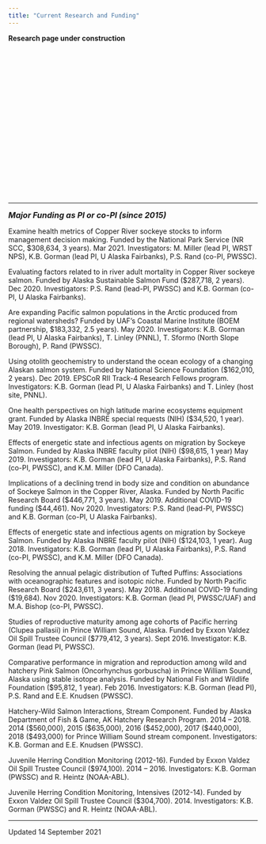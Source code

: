 ```yaml
---
title: "Current Research and Funding"
---
```

**Research page under construction**
<p>&nbsp;</p>
<p>&nbsp;</p>
<p>&nbsp;</p>
<p>&nbsp;</p>
<p>&nbsp;</p>
<p>&nbsp;</p>
<p>&nbsp;</p>
<p>&nbsp;</p>
<p>&nbsp;</p>
<p>&nbsp;</p>
<HR>
<font size="3"><b><i>Major Funding as PI or co-PI (since 2015)</b></i></font>
<p>Examine health metrics of Copper River sockeye stocks to inform management decision making. Funded by the National Park Service (NR SCC, $308,634, 3 years). Mar 2021. Investigators: M. Miller (lead PI, WRST NPS), K.B. Gorman (lead PI, U Alaska Fairbanks), P.S. Rand (co-PI, PWSSC).

Evaluating factors related to in river adult mortality in Copper River sockeye salmon. Funded by Alaska Sustainable Salmon Fund ($287,718, 2 years). Dec 2020. Investigators: P.S. Rand (lead-PI, PWSSC) and K.B. Gorman (co-PI, U Alaska Fairbanks).

Are expanding Pacific salmon populations in the Arctic produced from regional watersheds? Funded by UAF’s Coastal Marine Institute (BOEM partnership, $183,332, 2.5 years). May 2020. Investigators: K.B. Gorman (lead PI, U Alaska Fairbanks), T. Linley (PNNL), T. Sformo (North Slope Borough), P. Rand (PWSSC).

Using otolith geochemistry to understand the ocean ecology of a changing Alaskan salmon system. Funded by National Science Foundation ($162,010, 2 years). Dec 2019. EPSCoR RII Track-4 Research Fellows program. Investigators: K.B. Gorman (lead PI, U Alaska Fairbanks) and T. Linley (host site, PNNL).

One health perspectives on high latitude marine ecosystems equipment grant. Funded by Alaska INBRE special requests (NIH) ($34,520, 1 year). May 2019. Investigator: K.B. Gorman (lead PI, U Alaska Fairbanks).

Effects of energetic state and infectious agents on migration by Sockeye Salmon. Funded by Alaska INBRE faculty pilot (NIH) ($98,615, 1 year) May 2019. Investigators: K.B. Gorman (lead PI, U Alaska Fairbanks), P.S. Rand (co-PI, PWSSC), and K.M. Miller (DFO Canada).

Implications of a declining trend in body size and condition on abundance of Sockeye Salmon in the Copper River, Alaska. Funded by North Pacific Research Board ($446,771, 3 years). May 2019. Additional COVID-19 funding ($44,461). Nov 2020. Investigators: P.S. Rand (lead-PI, PWSSC) and K.B. Gorman (co-PI, U Alaska Fairbanks).

Effects of energetic state and infectious agents on migration by Sockeye Salmon. Funded by Alaska INBRE faculty pilot (NIH) ($124,103, 1 year). Aug 2018. Investigators: K.B. Gorman (lead PI, U Alaska Fairbanks), P.S. Rand (co-PI, PWSSC), and K.M. Miller (DFO Canada).

Resolving the annual pelagic distribution of Tufted Puffins: Associations with oceanographic features and isotopic niche. Funded by North Pacific Research Board ($243,611, 3 years). May 2018. Additional COVID-19 funding ($19,684). Nov 2020. Investigators: K.B. Gorman (lead PI, PWSSC/UAF) and M.A. Bishop (co-PI, PWSSC).

Studies of reproductive maturity among age cohorts of Pacific herring (Clupea pallasii) in Prince William Sound, Alaska. Funded by Exxon Valdez Oil Spill Trustee Council ($779,412, 3 years). Sept 2016. Investigator: K.B. Gorman (lead PI, PWSSC).

Comparative performance in migration and reproduction among wild and hatchery Pink Salmon (Oncorhynchus gorbuscha) in Prince William Sound, Alaska using stable isotope analysis. Funded by National Fish and Wildlife Foundation ($95,812, 1 year). Feb 2016. Investigators: K.B. Gorman (lead PI), P.S. Rand and E.E. Knudsen (PWSSC).

Hatchery-Wild Salmon Interactions, Stream Component. Funded by Alaska Department of Fish & Game, AK Hatchery Research Program. 2014 – 2018. 2014 ($560,000), 2015 ($635,000), 2016 ($452,000), 2017 ($440,000), 2018 ($493,000) for Prince William Sound stream component. Investigators: K.B. Gorman and E.E. Knudsen (PWSSC).

Juvenile Herring Condition Monitoring (2012-16). Funded by Exxon Valdez Oil Spill Trustee Council ($974,100). 2014 – 2016. Investigators: K.B. Gorman (PWSSC) and R. Heintz (NOAA-ABL).

Juvenile Herring Condition Monitoring, Intensives (2012-14). Funded by Exxon Valdez Oil Spill Trustee Council ($304,700). 2014. Investigators: K.B. Gorman (PWSSC) and R. Heintz (NOAA-ABL).

<HR>
Updated 14 September 2021